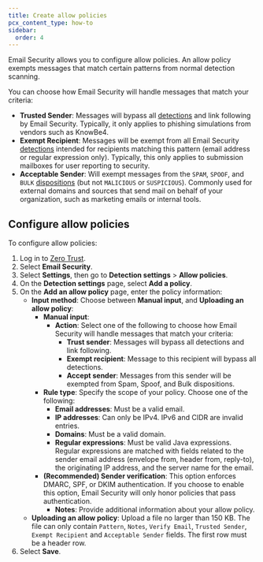 ```yaml
---
title: Create allow policies
pcx_content_type: how-to
sidebar:
  order: 4
---
```


Email Security allows you to configure allow policies. An allow policy exempts messages that match certain patterns from normal detection scanning. 

You can choose how Email Security will handle messages that match your criteria:

- **Trusted Sender**: Messages will bypass all [detections](/cloudflare-one/email-security/reference/dispositions-and-attributes/) and link following by Email Security. Typically, it only applies to phishing simulations from vendors such as KnowBe4.
- **Exempt Recipient**: Messages will be exempt from all Email Security [detections](/cloudflare-one/email-security/reference/dispositions-and-attributes/) intended for recipients matching this pattern (email address or regular expression only). Typically, this only applies to submission mailboxes for user reporting to security.
- **Acceptable Sender**: Will exempt messages from the `SPAM`, `SPOOF`, and `BULK` [dispositions](/cloudflare-one/email-security/reference/dispositions-and-attributes/) (but not `MALICIOUS` or `SUSPICIOUS`). Commonly used for external domains and sources that send mail on behalf of your organization, such as marketing emails or internal tools.

## Configure allow policies

To configure allow policies:

1. Log in to [Zero Trust](https://one.dash.cloudflare.com/).
2. Select **Email Security**.
3. Select **Settings**, then go to **Detection settings** > **Allow policies**.
4. On the **Detection settings** page, select **Add a policy**.
5. On the **Add an allow policy** page, enter the policy information:
    - **Input method**: Choose between **Manual input**, and **Uploading an allow policy**:
        - **Manual input**:
            - **Action**: Select one of the following to choose how Email Security will handle messages that match your criteria:
                - **Trust sender**: Messages will bypass all detections and link following.
                - **Exempt recipient**: Message to this recipient will bypass all detections.
                - **Accept sender**: Messages from this sender will be exempted from Spam, Spoof, and Bulk dispositions.
        - **Rule type**: Specify the scope of your policy. Choose one of the following:
            - **Email addresses**: Must be a valid email.
            - **IP addresses**: Can only be IPv4. IPv6 and CIDR are invalid entries.
            - **Domains**: Must be a valid domain.
            - **Regular expressions**: Must be valid Java expressions. Regular expressions are matched with fields related to the sender email address (envelope from, header from, reply-to), the originating IP address, and the server name for the email.
        - **(Recommended) Sender verification**: This option enforces DMARC, SPF, or DKIM authentication. If you choose to enable this option, Email Security will only honor policies that pass authentication.
            - **Notes**: Provide additional information about your allow policy.
    - **Uploading an allow policy**: Upload a file no larger than 150 KB. The file can only contain `Pattern`, `Notes`, `Verify Email`, `Trusted Sender`, `Exempt Recipient` and `Acceptable Sender` fields. The first row must be a header row.
6. Select **Save**.